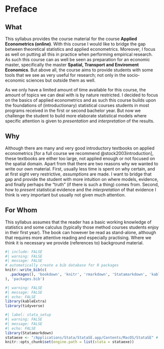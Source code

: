 # Preface {.unnumbered}

## What {-}

This syllabus provides the course material for the course **Applied Econometrics (online)**. With this course I would like to bridge the gap between theoretical statistics and applied econometrics. Moreover, I focus as well on putting all this in practice when performing empirical research. As such this course can as well be seen as preparation for an economic master, specifically the master **Spatial, Transport and Enviroment Economics**. But above all, the course aims to provide students with some tools that we see as very useful for research; not only in the socio-economic sciences but outside them as well.

As we only have a limited amount of time available for this course, the amount of topics we can deal with is by nature restricted. I decided to focus on the basics of applied econometrics and as such this course builds upon the foundations of (introductionary) statistical courses students in most programs received in the first or second bachelor year. But now we challenge the student to build more elaborate statistical models where specific attention is given to *presentation* and *interpretation* of the results. 

## Why {-}

Although there are many and very good introductory textbooks on applied econometrics [for a full course we recommend @stock2003introduction], these textbooks are either too large, not applied enough or not focused on the spatial domain. Apart from that there are two reasons why we wanted to write our own material. First, usually less time is spent on why certain, and at first sight very restrictive, *assumptions* are made. I want to bridge that gap and provide the student with more intuition on where models, evidence, and finally perhaps the "truth" (if there is such a thing) comes from. Second, how to *present* statistical evidence and the *interpretation* of that evidence I think is very important but usually not given much attention.

## For Whom {-}

This syllabus assumes that the reader has a basic working knowledge of statistics and some calculus (typically those method courses students enjoy in their first year). The book can however be read as stand-alone, although that requires more attentive reading and especially practising. Where we think it is necessary we provide (references to) background material. 

```r
#| include: FALSE
#| warning: FALSE
#| message: FALSE
# automatically create a bib database for R packages
knitr::write_bib(c(
  .packages(), 'bookdown', 'knitr', 'rmarkdown', 'Statamarkdown', 'kableExtra', 'tidyverse'
), 'packages.bib')
```

```r
#| warning: FALSE
#| message: FALSE
#| echo: FALSE
library(kableExtra)
library(tidyverse)
```

```r
#| label: stata_setup
#| warning: FALSE
#| message: FALSE
#| echo: FALSE
library(Statamarkdown)
stataexe <- "/Applications/Stata/StataSE.app/Contents/MacOS/StataSE" # Mac OS
knitr::opts_chunk$set(engine.path = list(stata = stataexe))
```